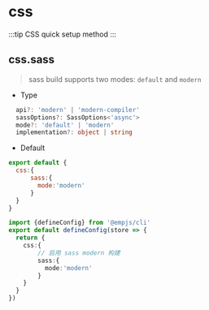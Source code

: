 # css

<Badge text="add in v3.0.0-rc.17" type="warning" />

:::tip
CSS quick setup method
:::
## css.sass
> sass build supports two modes: `default` and `modern`

<SassModern />

+ Type
```ts
  api?: 'modern' | 'modern-compiler'
  sassOptions?: SassOptions<'async'>
  mode?: 'default' | 'modern'
  implementation?: object | string
```

+ Default
```js
export default {
  css:{
      sass:{
        mode:'modern'
      }
  }
}
```

```ts title="emp-config.js"
import {defineConfig} from '@empjs/cli'
export default defineConfig(store => {
  return {
    css:{
        // 启用 sass modern 构建
        sass:{
          mode:'modern'
        }
    }
  }
})
```

